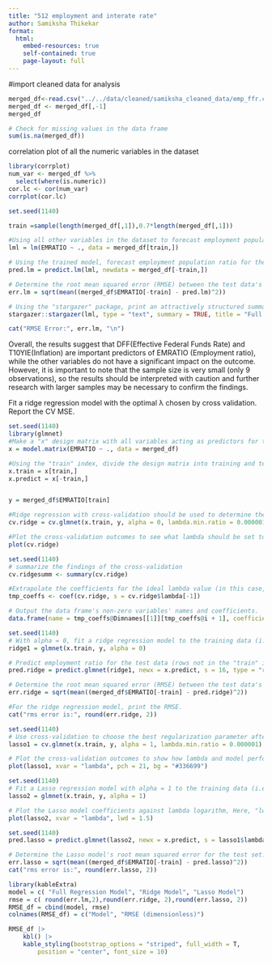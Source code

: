 ```yaml
---
title: "512 employment and interate rate"
author: Samiksha Thikekar
format: 
  html:
    embed-resources: true
    self-contained: true
    page-layout: full
---
```


#import cleaned data for analysis
```r
merged_df<-read.csv("../../data/cleaned/samiksha_cleaned_data/emp_ffr.csv", header=TRUE)
merged_df <- merged_df[,-1]
merged_df
```

```r
# Check for missing values in the data frame
sum(is.na(merged_df))
```
correlation plot of all the numeric variables in the dataset

```r
library(corrplot)
num_var <- merged_df %>%
  select(where(is.numeric))
cor.lc <- cor(num_var)
corrplot(cor.lc)
```
```r
set.seed(1140)

train =sample(length(merged_df[,1]),0.7*length(merged_df[,1]))

#Using all other variables in the dataset to forecast employment population ratio
lml = lm(EMRATIO ~ ., data = merged_df[train,])

# Using the trained model, forecast employment population ratio for the test data (i.e., rows not in the "train" index).
pred.lm = predict.lm(lml, newdata = merged_df[-train,])

# Determine the root mean squared error (RMSE) between the test data's real and projected employment population ratio.
err.lm = sqrt(mean((merged_df$EMRATIO[-train] - pred.lm)^2))

# Using the "stargazer" package, print an attractively structured summary table for the regression model.
stargazer::stargazer(lml, type = "text", summary = TRUE, title = "Full regression model", report = "vc*stp", ci = TRUE)
```

```r
cat("RMSE Error:", err.lm, "\n")
```
Overall, the results suggest that DFF(Effective Federal Funds Rate) and T10YIE(Inflation) are important predictors of EMRATIO (Employment ratio), while the other variables do not have a significant impact on the outcome. However, it is important to note that the sample size is very small (only 9 observations), so the results should be interpreted with caution and further research with larger samples may be necessary to confirm the findings.

Fit a ridge regression model with the optimal λ chosen by cross validation. Report the CV MSE.
```r
set.seed(1140)
library(glmnet)
#Make a "x" design matrix with all variables acting as predictors for the linear regression model.
x = model.matrix(EMRATIO ~ ., data = merged_df)

#Using the "train" index, divide the design matrix into training and test sets.
x.train = x[train,]
x.predict = x[-train,]


y = merged_df$EMRATIO[train]

#Ridge regression with cross-validation should be used to determine the best regularization parameter (lambda)
cv.ridge = cv.glmnet(x.train, y, alpha = 0, lambda.min.ratio = 0.000001)

#Plot the cross-validation outcomes to see what lambda should be set to.
plot(cv.ridge)
```
```r
set.seed(1140)
# summarize the findings of the cross-validation
cv.ridgesumm <- summary(cv.ridge)

#Extrapolate the coefficients for the ideal lambda value (in this case, the 3th value of lambda)
tmp_coeffs <- coef(cv.ridge, s = cv.ridge$lambda[-1])

# Output the data frame's non-zero variables' names and coefficients.
data.frame(name = tmp_coeffs@Dimnames[[1]][tmp_coeffs@i + 1], coefficients = tmp_coeffs@x)
```

```r
set.seed(1140)
# With alpha = 0, fit a ridge regression model to the training data (i.e., ridge regression)
ridge1 = glmnet(x.train, y, alpha = 0)

# Predict employment ratio for the test data (rows not in the "train" index) using the trained model with s=16.
pred.ridge = predict.glmnet(ridge1, newx = x.predict, s = 16, type = "response")

# Determine the root mean squared error (RMSE) between the test data's real and projected rental bikes count values.
err.ridge = sqrt(mean((merged_df$EMRATIO[-train] - pred.ridge)^2))

#For the ridge regression model, print the RMSE.
cat("rms error is:", round(err.ridge, 2))
```
```r
set.seed(1140)
# Use cross-validation to choose the best regularization parameter after fitting a Lasso regression model to the training data with alpha = 1. (lambda)
lasso1 = cv.glmnet(x.train, y, alpha = 1, lambda.min.ratio = 0.000001)

# Plot the cross-validation outcomes to show how lambda and model performance are related.
plot(lasso1, xvar = "lambda", pch = 21, bg = "#336699")
```

```r
set.seed(1140)
# Fit a Lasso regression model with alpha = 1 to the training data (i.e., Lasso regression)
lasso2 = glmnet(x.train, y, alpha = 1)

# Plot the Lasso model coefficients against lambda logarithm, Here, "lwd" defines the line width, while "xvar" gives the x-axis variable.
plot(lasso2, xvar = "lambda", lwd = 1.5)
```
```r
set.seed(1140)
pred.lasso = predict.glmnet(lasso2, newx = x.predict, s = lasso1$lambda.lse, type = "response")

# Determine the Lasso model's root mean squared error for the test set.
err.lasso = sqrt(mean((merged_df$EMRATIO[-train] - pred.lasso)^2))
cat("rms error is:", round(err.lasso, 2))
```
```r
library(kableExtra)
model = c( "Full Regression Model", "Ridge Model", "Lasso Model")
rmse = c( round(err.lm,2),round(err.ridge, 2),round(err.lasso, 2))
RMSE_df = cbind(model, rmse)
colnames(RMSE_df) = c("Model", "RMSE (dimensionless)")

RMSE_df |>
    kbl() |>
    kable_styling(bootstrap_options = "striped", full_width = T,
        position = "center", font_size = 10)
```



